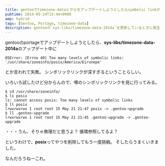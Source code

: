 ---
title: gentooでtimezone-dataとやらをアップデートしようとしたらsymbolic linkがどうので失敗した
pubtime: 2014-05-24T15:44+0900
amp: hybrid
tags: [Gentoo, Portage, timezone-data]
description: gentooの`sys-libs/timezone-data-2014a`を更新しているときに発生する、`Too many levels of symbolic links`というエラーへの対処方法です。
---

gentooのportageでアップデートしようとしたら、**sys-libs/timezone-data-2014a**のアップデート中に
```
OSError: [Errno 40] Too many levels of symbolic links: '/usr/share/zoneinfo/posix/America/Eirunepe'
```
とか言われて失敗。
シンボリックリンクが深すぎるということらしい。

いろいろ試したけど分からんので、噂のシンボリックリンクを見に行ってみる。
``` shell
$ cd /usr/share/zoneinfo/
$ ls posix
ls: cannot access posix: Too many levels of symbolic links
$ ll posix
lrwxrwxrwx 1 root root 15 May 21 21:47 posix -> .gentoo-upgrade
$ ll .gentoo-upgrade
lrwxrwxrwx 1 root root 15 May 21 21:45 .gentoo-upgrade -> .gentoo-upgrade
```
・・・うん、そりゃ無理だと思うよ？ 循環参照してるよ？

というわけで、**posix**ってやつを削除してもう一度挑戦。
そしたらうまくいきました。

なんだろうねーこれ。
